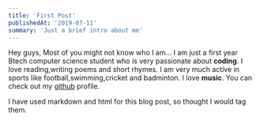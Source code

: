 ```yaml
---
title: 'First Post'
publishedAt: '2019-07-11'
summary: 'Just a brief intro about me'
---
```

Hey guys, Most of you might not know who I am... I am just a first year Btech computer science student who is very passionate about <b>coding</b>. I love reading,writing poems and short rhymes. I am very much active in sports like football,swimming,cricket and badminton. I love <b>music</b>. You can check out my [github](https://github.com/iammarco11) profile. 

I have used markdown and html for this blog post, so thought I would tag them.

